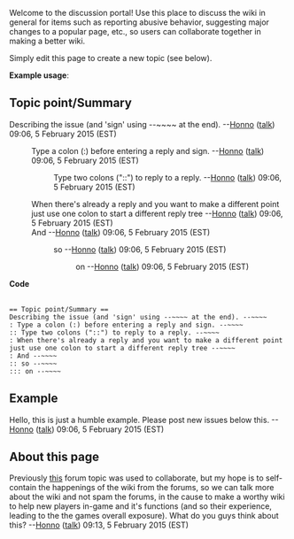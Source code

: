 Welcome to the discussion portal! Use this place to discuss the wiki in general for items such as reporting abusive behavior, suggesting major changes to a popular page, etc., so users can collaborate together in making a better wiki.

Simply edit this page to create a new topic (see below).
<div class="mw-collapsible mw-collapsed">
'''Example usage''':
<div class="mw-collapsible-content">
== Topic point/Summary ==
Describing the issue (and 'sign' using <nowiki>--~~~~</nowiki> at the end). --[[User:Honno|Honno]] ([[User talk:Honno|talk]]) 09:06, 5 February 2015 (EST)
: Type a colon (:) before entering a reply and sign. --[[User:Honno|Honno]] ([[User talk:Honno|talk]]) 09:06, 5 February 2015 (EST)
:: Type two colons ("::") to reply to a reply. --[[User:Honno|Honno]] ([[User talk:Honno|talk]]) 09:06, 5 February 2015 (EST)
: When there's already a reply and you want to make a different point just use one colon to start a different reply tree --[[User:Honno|Honno]] ([[User talk:Honno|talk]]) 09:06, 5 February 2015 (EST)
: And --[[User:Honno|Honno]] ([[User talk:Honno|talk]]) 09:06, 5 February 2015 (EST)
:: so --[[User:Honno|Honno]] ([[User talk:Honno|talk]]) 09:06, 5 February 2015 (EST)
::: on --[[User:Honno|Honno]] ([[User talk:Honno|talk]]) 09:06, 5 February 2015 (EST)


'''Code'''
 <nowiki>
== Topic point/Summary ==
Describing the issue (and 'sign' using --~~~~ at the end). --~~~~
: Type a colon (:) before entering a reply and sign. --~~~~
:: Type two colons ("::") to reply to a reply. --~~~~
: When there's already a reply and you want to make a different point just use one colon to start a different reply tree --~~~~
: And --~~~~
:: so --~~~~
::: on --~~~~
</nowiki>
</div>
</div>

== Example ==
Hello, this is just a humble example. Please post new issues below this. --[[User:Honno|Honno]] ([[User talk:Honno|talk]]) 09:06, 5 February 2015 (EST)

== About this page ==
Previously [http://redeclipse.net/forum/viewtopic.php?f=4&t=278 this] forum topic was used to collaborate, but my hope is to self-contain the happenings of the wiki from the forums, so we can talk more about the wiki and not spam the forums, in the cause to make a worthy wiki to help new players in-game and it's functions (and so their experience, leading to the the games overall exposure). What do you guys think about this? --[[User:Honno|Honno]] ([[User talk:Honno|talk]]) 09:13, 5 February 2015 (EST)
